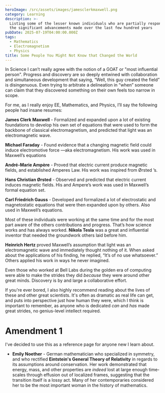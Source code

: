 ```yaml
---
heroImage: /src/assets/images/jamesclerkmaxwell.png
category: Learning
description: >-
  Listing some of the lesser known individuals who are partially responsible for
  the significant advancements made over the last few hundred years
pubDate: 2025-07-19T04:00:00.000Z
tags:
  - Mathematics
  - Electromagnetism
  - Physics
title: Some People You Might Not Know that Changed the World
---
```




In Science I can’t really agree with the notion of a GOAT or "most influential person". Progress and discovery are so deeply entwined with collaboration and simultaneous development that saying, “Well, this guy created the field” is disingenuous. Even trying to arbitrate a delineation in “when” someone can claim that they discovered something on their own feels too narrow in scope.

For me, as I really enjoy EE, Mathematics, and Physics, I’ll say the following people had insane resumes:

**James Clerk Maxwell** - Formalized and expanded upon a lot of existing foundations to develop his own set of equations that were used to form the backbone of classical electromagnetism, and predicted that light was an electromagnetic wave.

**Michael Faraday** - Found evidence that a changing magnetic field could induce electromotive force —aka electromagnetism. His work was used in Maxwell’s equations

**André-Marie Ampère** - Proved that electric current produce magnetic fields, and established Amperes Law. His work was inspired from Ørsted ’s.

**Hans Christian Ørsted** - Observed and predicted that electric current induces magnetic fields. His and Ampere’s work was used in Maxwell’s formal equation set.

**Carl Friedrich Gauss** - Developed and formalized a lot of electrostatic and magnetostatic equations that were then expanded upon by others. Also used in Maxwell’s equations.

Most of these individuals were working at the same time and for the most part aware of the others contributions and progress. That’s how science works and has always worked. **Nikola Tesla** was a great and influential inventor that needed the groundwork others laid before him.

**Heinrich Hertz** proved Maxwell’s assumption that light was an electromagnetic wave and immediately thought nothing of it. When asked about the applications of his finding, he replied, “It’s of no use whatsoever.” Others applied his work in ways he never imagined.

Even those who worked at Bell Labs during the golden era of computing were able to make the strides they did *because* they were around other great minds. Discovery is by and large a collaborative effort.

If you're ever bored, I also highly recommend reading about the lives of these and other great scientists.  It's often as dramatic as real life can get, and puts into perspective just how human they were, which I think is important to remember, as anyone who is dedicated *can* and *has* made great strides, no genius-level intellect required.


# Amendment 1

I've decided to use this as a reference page for anyone new I learn about.

* **Emily Noether** - German mathematician who specialized in symmetry, and who rectified **Eintstein's General Theory of Relativity** in regards to its assumptions around conservation. Her work demonstrated that energy, mass, and other properties are *indeed* lost at large enough time-scales through effusion out of localized frames, suggesting that the transition itself is a lossy act. Many of her contemporaries considered her to be the most important woman in the history of mathematics.


